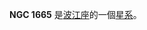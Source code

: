 {{NGCInfoBox|NGCID=NGC 1665|發現者=弗里德里希·威廉·赫歇爾|發現日期=1785年10月5日|其他編號=MCG -1-13-9,NPM1G -05.0218|曆元=J2000.0|赤經=4時48分17秒
|赤緯=-5°25'38"|星座=波江座|星體=星系|星等=12.8|表面亮度=13.4|藍等=13.8}}

'''NGC 1665''' 是[[波江座|波江座]]的一個[[星系|星系]]。

{{NGCReference|1665}}
{{Catalogs|NGC=1665}}
